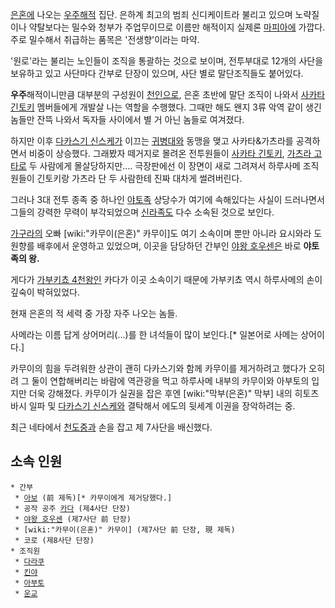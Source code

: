 [[은혼]]에 나오는 [[우주해적]] 집단. 은하계 최고의 범죄 신디케이트라 불리고 있으며 노략질이나 약탈보다는 밀수와 청부가 주업무이므로 이름만 해적이지 실제론 [[마피아]]에 가깝다. 주로 밀수해서 취급하는 품목은 '전생향'이라는 마약. 

'원로'라는 불리는 노인들이 조직을 통괄하는 것으로 보이며, 전투부대로 12개의 사단을 보유하고 있고 사단마다 간부로 단장이 있으며, 사단 별로 말단조직들도 붙어있다.

'''우주'''해적이니만큼 대부분의 구성원이 [[천인]]으로, 은혼 초반에 말단 조직이 나와서 [[사카타 긴토키]] 멤버들에게 개발살 나는 역할을 수행했다. 그때만 해도 왠지 3류 악역 같이 생긴 놈들만 잔뜩 나와서 독자들 사이에서 별 거 아닌 놈들로 여겨졌다.

하지만 이후 [[다카스기 신스케]]가 이끄는 [[귀병대]]와 동맹을 맺고 사카타&가츠라를 공격하면서 비중이 상승했다. 그래봤자 떼거지로 몰려온 전투원들이 [[사카타 긴토키]], [[가츠라 고타로]] 두 사람에게 몰살당하지만…. 극장판에선 이 장면이 새로 그려져서 하루사메 조직원들이 긴토키랑 가츠라 단 두 사람한테 진짜 대차게 썰려버린다.

그러나 3대 전투 종족 중 하나인 [[야토족]] 상당수가 여기에 속해있다는 사실이 드러나면서 그들의 강력한 무력이 부각되었으며 [[신라족]]도 다수 소속된 것으로 보인다.

[[가구라]]의 오빠 [wiki:"카무이(은혼)" 카무이]도 여기 소속이며 뿐만 아니라 요시와라 도원향를 배후에서 운영하고 있었으며, 이곳을 담당하던 간부인 [[야왕 호우센]]은 바로 '''야토족의 왕.''' 

게다가 [[가부키쵸 4천왕]]인 카다가 이곳 소속이기 때문에 가부키쵸 역시 하루사메의 손이 깊숙이 박혀있었다.

현재 은혼의 적 세력 중 가장 자주 나오는 놈들.

사메라는 이름 답게 상어머리(…)를 한 녀석들이 많이 보인다.[* 일본어로 사메는 상어이다.]

카무이의 힘을 두려워한 상관이 괜히 다카스기와 함께 카무이를 제거하려고 했다가 오히려 그 둘이 연합해버리는 바람에 역관광을 먹고 하루사메 내부의 카무이와 아부토의 입지만 더욱 강해졌다. 
카무이가 실권을 잡은 후엔 [wiki:"막부(은혼)" 막부] 내의 히토츠바시 일파 및 [[다카스기 신스케]]와 결탁해서 에도의 뒷세계 이권을 장악하려는 중.

최근 네타에서 [[천도중]]과 손을 잡고 제 7사단을 배신했다.

== 소속 인원 ==
 * 간부
  * [[아보]] (前 제독)[* 카무이에게 제거당했다.]
  * 공작 공주 [[카다]] (제4사단 단장)
  * [[야왕 호우센]] (제7사단 前 단장)
  * [wiki:"카무이(은혼)" 카무이] (제7사단 前 단장, 現 제독)
  * 코로 (제8사단 단장)
 * 조직원
  * [[다라쿠]]
  * [[킨야]]
  * [[아부토]]
  * [[운교]]

